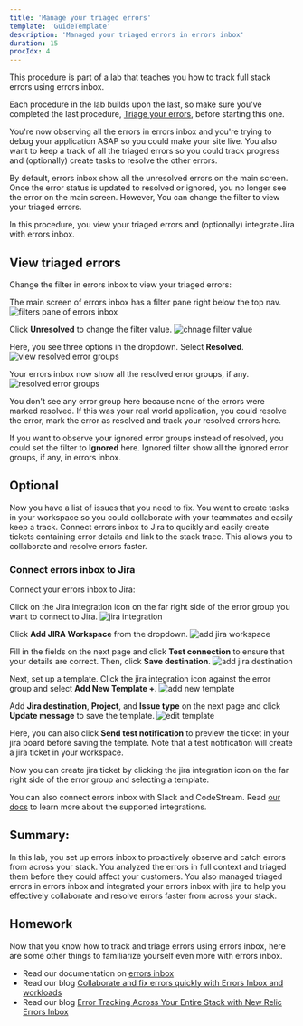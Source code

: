 ```yaml
---
title: 'Manage your triaged errors'
template: 'GuideTemplate'
description: 'Managed your triaged errors in errors inbox'
duration: 15
procIdx: 4
---
```


<Callout variant="course" title="lab">

This procedure is part of a lab that teaches you how to track full stack errors using errors inbox.

Each procedure in the lab builds upon the last, so make sure you've completed the last procedure, [Triage your errors](/automate-workflows/error-inbox/triage-errors), before starting this one.

</Callout>

You're now observing all the errors in errors inbox and you're trying to debug your application ASAP so you could make your site live. You also want to keep a track of all the triaged errors so you could track progress and (optionally) create tasks to resolve the other errors.

By default, errors inbox show all the unresolved errors on the main screen. Once the error status is updated to resolved or ignored, you no longer see the error on the main screen. However, You can change the filter to view your triaged errors.

In this procedure, you view your triaged errors and (optionally) integrate Jira with errors inbox.

## View triaged errors

Change the filter in errors inbox to view your triaged errors:

The main screen of errors inbox has a filter pane right below the top nav.
![filters pane of errors inbox](../../../images/error-inbox/filters-pane.png)

Click **Unresolved** to change the filter value.
![chnage filter value](../../../images/error-inbox/change-filter.png)

Here, you see three options in the dropdown. Select **Resolved**.
![view resolved error groups](../../../images/error-inbox/view-resolved-errors.png)

Your errors inbox now show all the resolved error groups, if any.
![resolved error groups](../../../images/error-inbox/resolved-error-groups.png)

You don't see any error group here because none of the errors were marked resolved. If this was your real world application, you could resolve the error, mark the error as resolved and track your resolved errors here.

<Callout variant='tip'>

If you want to observe your ignored error groups instead of resolved, you could set the filter to **Ignored** here. Ignored filter show all the ignored error groups, if any, in errors inbox.
</Callout>

## Optional
Now you have a list of issues that you need to fix. You want to create tasks in your workspace so you could collaborate with your teammates and easily keep a track. Connect errors inbox to Jira to qucikly and easily create tickets containing error details and link to the stack trace. This allows you to collaborate and resolve errors faster.

### Connect errors inbox to Jira
Connect your errors inbox to Jira:
<Steps>
<Step>

Click on the Jira integration icon on the far right side of the error group you want to connect to Jira.
![jira integration](../../../images/error-inbox/jira-integration.png)
</Step>
<Step>

Click **Add JIRA Workspace** from the dropdown.
![add jira workspace](../../../images/error-inbox/add-jira-workspace.png)
</Step>
<Step>

Fill in the fields on the next page and click **Test connection** to ensure that your details are correct. Then, click **Save destination**.
![add jira destination](../../../images/error-inbox/add-jira-destination.png)
</Step>
<Step>

Next, set up a template. Click the jira integration icon against the error group and select **Add New Template +**.
![add new template](../../../images/error-inbox/add-new-template.png)
</Step>
<Step>

Add **Jira destination**, **Project**, and **Issue type** on the next page and click **Update message** to save the template.
![edit template](../../../images/error-inbox/edit-template.png)

<Callout variant='tip'>

Here, you can also click **Send test notification** to preview the ticket in your jira board before saving the template. Note that a test notification will create a jira ticket in your workspace.
</Callout>
</Step>
</Steps>

Now you can create jira ticket by clicking the jira integration icon on the far right side of the error group and selecting a template.

<Callout variant='tip'>

You can also connect errors inbox with Slack and CodeStream. Read [our docs](https://docs.newrelic.com/docs/errors-inbox/errors-inbox/) to learn more about the supported integrations.

</Callout>

## Summary:
In this lab, you set up errors inbox to proactively observe and catch errors from across your stack. You analyzed the errors in full context and triaged them before they could affect your customers. You also managed triaged errors in errors inbox and integrated your errors inbox with jira to help you effectively collaborate and resolve errors faster from across your stack.

## Homework
Now that you know how to track and triage errors using errors inbox, here are some other things to familiarize yourself even more with errors inbox.
- Read our documentation on [errors inbox](https://docs.newrelic.com/docs/errors-inbox/errors-inbox/)
- Read our blog [Collaborate and fix errors quickly with Errors Inbox and workloads](https://newrelic.com/blog/how-to-relic/track-errors-errors-inbox)
- Read our blog [Error Tracking Across Your Entire Stack with New Relic Errors Inbox](https://newrelic.com/blog/how-to-relic/error-tracking-with-errors-inbox)